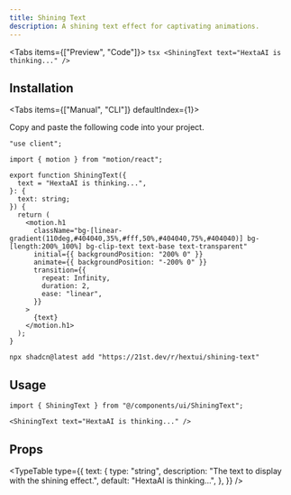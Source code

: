 ```yaml
---
title: Shining Text
description: A shining text effect for captivating animations.
---
```





<Tabs items={["Preview", "Code"]}>
  <Tab value="Preview">
    <PreviewContainer>
      <ShiningText text="HextaAI is thinking..." />
    </PreviewContainer>
  </Tab>
  <Tab value="Code">
    ```tsx
    <ShiningText text="HextaAI is thinking..." />
    ```
  </Tab>
</Tabs>

## Installation

<Tabs items={["Manual", "CLI"]} defaultIndex={1}>
<Tab value="Manual">

Copy and paste the following code into your project.

```tsx title="components/ui/ShiningText.tsx"
"use client";

import { motion } from "motion/react";

export function ShiningText({
  text = "HextaAI is thinking...",
}: {
  text: string;
}) {
  return (
    <motion.h1
      className="bg-[linear-gradient(110deg,#404040,35%,#fff,50%,#404040,75%,#404040)] bg-[length:200%_100%] bg-clip-text text-base text-transparent"
      initial={{ backgroundPosition: "200% 0" }}
      animate={{ backgroundPosition: "-200% 0" }}
      transition={{
        repeat: Infinity,
        duration: 2,
        ease: "linear",
      }}
    >
      {text}
    </motion.h1>
  );
}
```

</Tab>
<Tab value="CLI">

```package-install
npx shadcn@latest add "https://21st.dev/r/hextui/shining-text"
```

</Tab>
</Tabs>

## Usage

```tsx
import { ShiningText } from "@/components/ui/ShiningText";
```

```tsx
<ShiningText text="HextaAI is thinking..." />
```

## Props

<TypeTable
  type={{
    text: {
      type: "string",
      description: "The text to display with the shining effect.",
      default: "HextaAI is thinking...",
    },
  }}
/>
